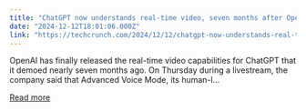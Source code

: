 ```yaml
---
title: "ChatGPT now understands real-time video, seven months after OpenAI first demoed it"
date: "2024-12-12T18:01:06.000Z"
link: "https://techcrunch.com/2024/12/12/chatgpt-now-understands-real-time-video-seven-months-after-openai-first-demoed-it/"
---
```


OpenAI has finally released the real-time video capabilities for ChatGPT that it demoed nearly seven months ago. On Thursday during a livestream, the company said that Advanced Voice Mode, its human-l...

[Read more](https://techcrunch.com/2024/12/12/chatgpt-now-understands-real-time-video-seven-months-after-openai-first-demoed-it/)
